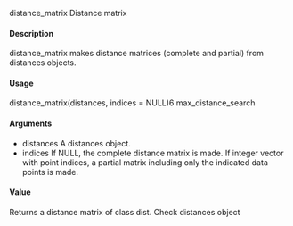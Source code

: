 distance_matrix
Distance matrix

#### Description
distance_matrix makes distance matrices (complete and partial) from distances objects.

#### Usage
distance_matrix(distances, indices = NULL)6
max_distance_search

#### Arguments
* distances A distances object.
* indices If NULL, the complete distance matrix is made. If integer vector with point indices, a partial matrix including only the indicated data points is made.

#### Value
Returns a distance matrix of class dist.
Check distances object
